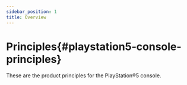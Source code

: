 ```yaml
---
sidebar_position: 1
title: Overview
---
```


# **Principles**{#playstation5-console-principles}

These are the product principles for the PlayStation®5 console.
